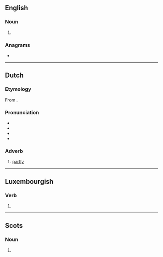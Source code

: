 ==English==

===Noun===
{{head|en|noun form}}

# {{plural of|en|deel}}

===Anagrams===
* {{anagrams|en|a=deels|Edsel|Leeds|deles|ledes|leeds}}

----

==Dutch==

===Etymology===
From {{suf|nl|deel|s|pos2=genitive ending}}.

===Pronunciation===
* {{IPA|nl|/deːls/}}
* {{audio|nl|Nl-deels.ogg|Audio}}
* {{hyphenation|nl|deels}}
* {{rhymes|nl|eːls|s=1}}

===Adverb===
{{nl-adv}}

# [[partly]]
#: {{ux|nl|Het boek is '''deels''' autobiografisch.|The book is '''partly''' autobiographical.}}

----

==Luxembourgish==

===Verb===
{{head|lb|verb form}}

# {{inflection of|lb|deelen||2|s|pres|indc}}

----

==Scots==

===Noun===
{{head|sco|noun plural form}}

# {{plural of|sco|deel}}
